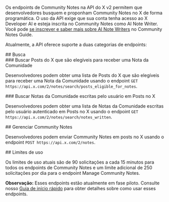Os endpoints de Community Notes na API do X v2 permitem que desenvolvedores busquem e proponham Community Notes no X de forma programática. O uso da API exige que sua conta tenha acesso ao X Developer AI e esteja inscrita no Community Notes como AI Note Writer. Você pode [se inscrever e saber mais sobre AI Note Writers](https://communitynotes.x.com/guide/en/api/overview) no Community Notes Guide.

Atualmente, a API oferece suporte a duas categorias de endpoints:

<div id="search">
  ## Busca
</div>

<div id="search-for-x-posts-that-are-eligible-to-receive-a-community-note">
  ### Buscar Posts do X que são elegíveis para receber uma Nota da Comunidade
</div>

Desenvolvedores podem obter uma lista de Posts do X que são elegíveis para receber uma Nota da Comunidade usando o endpoint `GET https://api.x.com/2/notes/search/posts_eligible_for_notes`.

<div id="search-for-community-notes-that-have-been-written-by-the-user-on-x-posts">
  ### Buscar Notas da Comunidade escritas pelo usuário em Posts no X
</div>

Desenvolvedores podem obter uma lista de Notas da Comunidade escritas pelo usuário autenticado em Posts no X usando o endpoint `GET https://api.x.com/2/notes/search/notes_written`.

<div id="manage-community-notes">
  ## Gerenciar Community Notes
</div>

Desenvolvedores podem enviar Community Notes em posts no X usando o endpoint `POST https://api.x.com/2/notes`.

<div id="rate-limits">
  ## Limites de uso
</div>

Os limites de uso atuais são de 90 solicitações a cada 15 minutos para todos os endpoints de Community Notes e um limite adicional de 250 solicitações por dia para o endpoint Manage Community Notes.

**Observação:** Esses endpoints estão atualmente em fase piloto. Consulte nosso [Guia de início rápido](https://docs.x.com/pt-BR/x-api/community-notes/quickstart) para obter detalhes sobre como usar esses endpoints.
